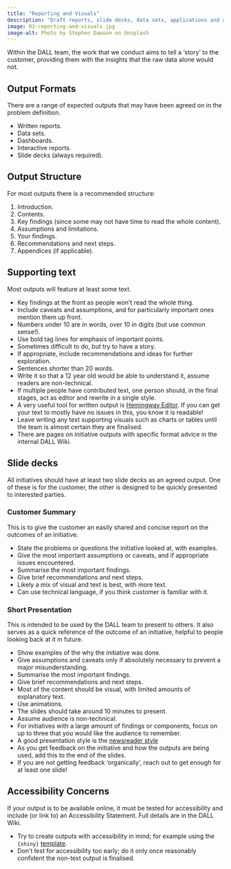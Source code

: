 ```yaml
---
title: "Reporting and Visuals"
description: "Draft reports, slide decks, data sets, applications and any other agreed outputs."
image: 03-reporting-and-visuals.jpg
image-alt: Photo by Stephen Dawson on Unsplash
---
```


Within the DALL team, the work that we conduct aims to tell a 'story' to the customer, providing them with the insights that the raw data alone would not.

## Output Formats

There are a range of expected outputs that may have been agreed on in the problem definition.

- Written reports.
- Data sets.
- Dashboards.
- Interactive reports.
- Slide decks (always required).

## Output Structure

For most outputs there is a recommended structure:

1. Introduction.
2. Contents.
3. Key findings (since some may not have time to read the whole content).
4. Assumptions and limitations.
5. Your findings.
6. Recommendations and next steps.
7. Appendices (if applicable).

## Supporting text

Most outputs will feature at least some text.

- Key findings at the front as people won't read the whole thing.
- Include caveats and assumptions, and for particularly important ones mention them up front.
- Numbers under 10 are in words, over 10 in digits (but use common sense!).
- Use bold tag lines for emphasis of important points.
- Sometimes difficult to do, but try to have a story.
- If appropriate, include recommendations and ideas for further exploration.
- Sentences shorter than 20 words.
- Write it so that a 12 year old would be able to understand it, assume readers are non-technical.
- If multiple people have contributed text, one person should, in the final stages, act as editor and rewrite in a single style.
- A very useful tool for written output is [Hemingway Editor](https://hemingwayapp.com/). If you can get your text to mostly have no issues in this, you know it is readable!
- Leave writing any text supporting visuals such as charts or tables until the team is almost certain they are finalised.
- There are pages on initiative outputs with specific format advice in the internal DALL Wiki.

## Slide decks

All initiatives should have at least two slide decks as an agreed output. One of these is for the customer, the other is designed to be quickly presented to interested parties.

### Customer Summary

This is to give the customer an easily shared and concise report on the outcomes of an initiative.

- State the problems or questions the initiative looked at, with examples.
- Give the most important assumptions or caveats, and if appropriate issues encountered.
- Summarise the most important findings.
- Give brief recommendations and next steps.
- Likely a mix of visual and text is best, with more text.
- Can use technical language, if you think customer is familiar with it.

### Short Presentation

This is intended to be used by the DALL team to present to others. It also serves as a quick reference of the outcome of an initiative, helpful to people looking back at it in future.

- Show examples of the why the initiative was done.
- Give assumptions and caveats only if absolutely necessary to prevent a major misunderstanding.
- Summarise the most important findings.
- Give brief recommendations and next steps.
- Most of the content should be visual, with limited amounts of explanatory text.
- Use animations.
- The slides should take around 10 minutes to present.
- Assume audience is non-technical.
- For initiatives with a large amount of findings or components, focus on up to three that you would like the audience to remember.
- A good presentation style is the [newsreader style](https://www.revolutionlearning.co.uk/article/newsreader-style-presentation-structure/)
- As you get feedback on the initiative and how the outputs are being used, add this to the end of the slides.
- If you are not getting feedback 'organically', reach out to get enough for at least one slide!

## Accessibility Concerns

If your output is to be available online, it must be tested for accessibility and include (or link to) an Accessibility Statement. Full details are in the DALL Wiki.

- Try to create outputs with accessibility in mind; for example using the `{shiny}` [template](https://github.com/nhsbsa-data-analytics/nhsbsaShinyR).
- Don't test for accessibility too early; do it only once reasonably confident the non-text output is finalised.
